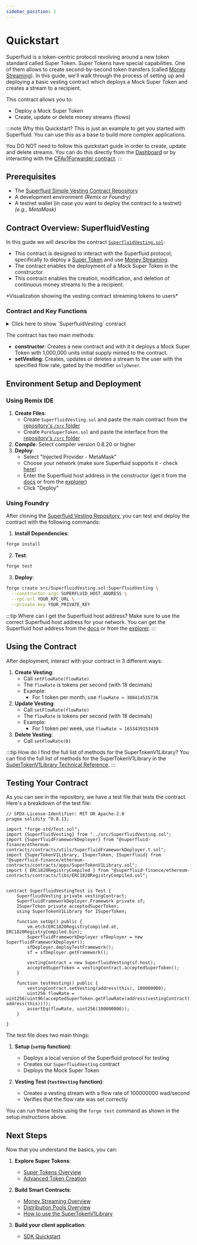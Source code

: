 ```yaml
---
sidebar_position: 1
---
```




# Quickstart

<MotomoComponent/>

Superfluid is a token-centric protocol revolving around a new token standard called Super Token. Super Tokens have special capabilities.
One of them allows to create second-by-second token transfers (called [Money Streaming](/docs/protocol/money-streaming/overview.mdx)).
In this guide, we'll walk through the process of setting up and deploying a basic vesting contract which deploys a Mock Super Token and creates a stream to a recipient.

This contract allows you to:
- Deploy a Mock Super Token
- Create, update or delete money streams (flows)

:::note Why this Quickstart?
This is just an example to get you started with Superfluid. You can use this as a base to build more complex applications.

You DO NOT need to follow this quickstart guide in order to create, update and delete streams. You can do this directly from the [Dashboard](https://app.superfluid.finance/) or by interacting with the [CFAv1Forwarder contract](https://docs.superfluid.finance/docs/technical-reference/CFAv1Forwarder).
:::

## Prerequisites

- The [Superfluid Simple Vesting Contract Repository](https://github.com/superfluid-finance/superfluid-quickstart)
- A development environment *(Remix or Foundry)*
- A testnet wallet (in case you want to deploy the contract to a testnet) *(e.g., MetaMask)*


## Contract Overview: SuperfluidVesting

In this guide we will describe the contract [`SuperfluidVesting.sol`](https://github.com/superfluid-finance/superfluid-quickstart/blob/master/src/SuperfluidVesting.sol):
- This contract is designed to interact with the Superfluid protocol, specifically to deploy a [Super Token](/docs/protocol/super-tokens/overview) and use [Money Streaming](/docs/protocol/money-streaming/overview.mdx).
- The contract enables the deployment of a Mock Super Token in the constructor.
- This contract enables the creation, modification, and deletion of continuous money streams to the a recipient.

<div style={{ display: 'flex', justifyContent: 'center' }}>
<FlowSenderVis/>
</div>
<div style={{ display: 'flex', justifyContent: 'center' }}>
    <p>*Visualization showing the vesting contract streaming tokens to users*</p>
</div>


### Contract and Key Functions

<div>
<details>
<summary>Click here to show `SuperfluidVesting` contract</summary>
<p>

```solidity
// SPDX-License-Identifier: UNLICENSED
pragma solidity ^0.8.13;

import {SuperTokenV1Library, ISuperToken, ISuperfluid} from "@superfluid-finance/ethereum-contracts/contracts/apps/SuperTokenV1Library.sol";
import {ISuperTokenFactory} from "@superfluid-finance/ethereum-contracts/contracts/interfaces/superfluid/ISuperTokenFactory.sol";
import {PureSuperTokenProxy, IPureSuperToken} from "./PureSuperToken.sol";

/// @title SuperfluidVesting
/// @notice A contract for managing token vesting using Superfluid streams
/// @dev Uses SuperTokenV1Library for handling Superfluid token operations
contract SuperfluidVesting {
    using SuperTokenV1Library for ISuperToken;

    /// @notice The Super Token that will be used for vesting
    ISuperToken public acceptedSuperToken;
    /// @notice The Superfluid protocol host contract
    ISuperfluid public host;
    /// @notice The address of the contract owner
    address public owner;

    /// @notice Restricts function access to contract owner
    modifier onlyOwner() {
        require(msg.sender == owner, "Only owner can call this function");
        _;
    }

    /// @notice Initializes the vesting contract
    /// @param _host The address of the Superfluid host contract
    /// @dev Assigns the host and owner addresses
    /// Creates a new PureSuperToken and initializes it with mock data
    /// Mints the total supply of the token to the contract
    constructor(ISuperfluid _host) {
        host = _host;
        owner = msg.sender;
        acceptedSuperToken = IPureSuperToken(address(new PureSuperTokenProxy()));
        PureSuperTokenProxy(payable(address(acceptedSuperToken))).initialize(
            ISuperTokenFactory(host.getSuperTokenFactory()),
            "Mock Super Token",
            "mST",
            address(this),
            1000000000000000000000000
        );
    }

    /// @notice Creates or updates a vesting stream for a recipient
    /// @param recipient The address that will receive the stream
    /// @param flowRate The rate at which tokens will be streamed (tokens per second)
    /// @dev Flow rate must be positive and contract must have sufficient balance
    function setVesting(address recipient, int96 flowRate) public onlyOwner {
        require(flowRate > 0, "Flow rate must be greater than 0");
        require(acceptedSuperToken.balanceOf(address(this)) > 0, "Insufficient balance");
        acceptedSuperToken.flow(recipient, flowRate);
    }
}
```

</p>
</details>
</div>


The contract has two main methods:

- **constructor**: Creates a new contract and with it it deploys a Mock Super Token with 1,000,000 units initial supply minted to the contract.
- **setVesting**: Creates, updates or deletes a stream to the user with the specified flow rate, gated by the modifier `onlyOwner`.


## Environment Setup and Deployment

<Tabs>
  <TabItem value="remix" label="Remix IDE" default>

### Using Remix IDE

1. **Create Files**: 
   - Create `SuperfluidVesting.sol` and paste the main contract from the [repository's `/src` folder](https://github.com/superfluid-finance/superfluid-quickstart/tree/master/src)
   - Create `PureSuperToken.sol` and paste the interface from the [repository's `/src` folder](https://github.com/superfluid-finance/superfluid-quickstart/tree/master/src)
2. **Compile**: Select compiler version 0.8.20 or higher
3. **Deploy**: 
   - Select "Injected Provider - MetaMask"
   - Choose your network (make sure Superfluid supports it - check [here](https://explorer.superfluid.finance/base-mainnet/protocol))
   - Enter the Superfluid host address in the constructor (get it from the [docs](/docs/protocol/contract-addresses) or from the [explorer](https://explorer.superfluid.finance/base-mainnet/protocol))
   - Click "Deploy"

  </TabItem>
  <TabItem value="foundry" label="Foundry">

### Using Foundry

After cloning the [Superfluid Vesting Repository](https://github.com/superfluid-finance/superfluid-quickstart), you can test and deploy the contract with the following commands:

1. **Install Dependencies**:
```bash
forge install
```

2. **Test**:
```bash
forge test
```

3. **Deploy**:
```bash
forge create src/SuperfluidVesting.sol:SuperfluidVesting \
  --constructor-args SUPERFLUID_HOST_ADDRESS \
  --rpc-url YOUR_RPC_URL \
  --private-key YOUR_PRIVATE_KEY
```

  </TabItem>
</Tabs>

:::tip Where can I get the Superfluid host address?
Make sure to use the correct Superfluid host address for your network.
You can get the Superfluid host address from the [docs](/docs/protocol/contract-addresses) or from the [explorer](https://explorer.superfluid.finance/base-mainnet/protocol).
:::

## Using the Contract

After deployment, interact with your contract in 3 different ways:

1. **Create Vesting**:
   - Call `setFlowRate(flowRate)`
   - The `flowRate` is tokens per second (with 18 decimals)
   - Example:
     - For 1 token per month, use `flowRate ≈ 380414535736`
2. **Update Vesting**:
   - Call `setFlowRate(flowRate)`
   - The `flowRate` is tokens per second (with 18 decimals)
   - Example:
     - For 1 token per week, use `flowRate ≈ 1653439153439`
3. **Delete Vesting**:
   - Call `setFlowRate(0)`

:::tip How do I find the full list of methods for the SuperTokenV1Library?
You can find the full list of methods for the SuperTokenV1Library in the [SuperTokenV1Library Technical Reference](/docs/technical-reference/SuperTokenV1Library).
:::

## Testing Your Contract

As you can see in the repository, we have a test file that tests the contract. Here's a breakdown of the test file:

```solidity
// SPDX-License-Identifier: MIT OR Apache-2.0
pragma solidity ^0.8.13;

import "forge-std/Test.sol";
import {SuperfluidVesting} from "../src/SuperfluidVesting.sol";
import {SuperfluidFrameworkDeployer} from "@superfluid-finance/ethereum-contracts/contracts/utils/SuperfluidFrameworkDeployer.t.sol";
import {SuperTokenV1Library, ISuperToken, ISuperfluid} from "@superfluid-finance/ethereum-contracts/contracts/apps/SuperTokenV1Library.sol";
import { ERC1820RegistryCompiled } from "@superfluid-finance/ethereum-contracts/contracts/libs/ERC1820RegistryCompiled.sol";


contract SuperfluidVestingTest is Test {
    SuperfluidVesting private vestingContract;
    SuperfluidFrameworkDeployer.Framework private sf;
    ISuperToken private acceptedSuperToken;
    using SuperTokenV1Library for ISuperToken;

    function setUp() public {
        vm.etch(ERC1820RegistryCompiled.at, ERC1820RegistryCompiled.bin);
        SuperfluidFrameworkDeployer sfDeployer = new SuperfluidFrameworkDeployer();
        sfDeployer.deployTestFramework();
        sf = sfDeployer.getFramework();
    
        vestingContract = new SuperfluidVesting(sf.host);
        acceptedSuperToken = vestingContract.acceptedSuperToken();
    }

    function testVesting() public {
        vestingContract.setVesting(address(this), 100000000);
        uint256 flowRate = uint256(uint96(acceptedSuperToken.getFlowRate(address(vestingContract), address(this))));
        assertEq(flowRate, uint256(100000000));
    }

}
```

The test file does two main things:

1. **Setup (`setUp` function)**:
   - Deploys a local version of the Superfluid protocol for testing
   - Creates our `SuperfluidVesting` contract
   - Deploys the Mock Super Token

2. **Vesting Test (`testVesting` function)**:
   - Creates a vesting stream with a flow rate of 100000000 wad/second
   - Verifies that the flow rate was set correctly

You can run these tests using the `forge test` command as shown in the setup instructions above.

## Next Steps

Now that you understand the basics, you can:

1. **Explore Super Tokens**:
   - [Super Tokens Overview](/docs/protocol/super-tokens/overview)
   - [Advanced Token Creation](docs/protocol/super-tokens/guides/deploy-super-token/deploy-custom-super-token)

2. **Build Smart Contracts**:
   - [Money Streaming Overview](/docs/protocol/money-streaming/overview)
   - [Distribution Pools Overview](docs/protocol/distributions/overview)
   - [How to use the SuperTokenV1Library](/docs/protocol/super-tokens/guides/using-library)

3. **Build your client application**:
   - [SDK Quickstart](/docs/sdk/quickstart)
